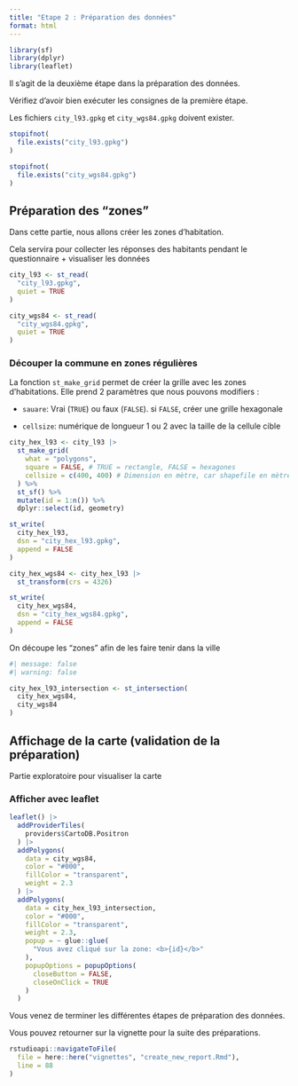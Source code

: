 ```yaml
---
title: "Etape 2 : Préparation des données"
format: html
---
```


```r
library(sf)
library(dplyr)
library(leaflet)
```

Il s'agit de la deuxième étape dans la préparation des données. 

Vérifiez d'avoir bien exécuter les consignes de la première étape. 

Les fichiers `city_l93.gpkg` et `city_wgs84.gpkg` doivent exister. 

```r
stopifnot(
  file.exists("city_l93.gpkg")
)

stopifnot(
  file.exists("city_wgs84.gpkg")
)
```

## Préparation des "zones" 

Dans cette partie, nous allons créer les zones d'habitation. 

Cela servira pour collecter les réponses des habitants pendant le questionnaire + visualiser les données

```r
city_l93 <- st_read(
  "city_l93.gpkg",
  quiet = TRUE
)

city_wgs84 <- st_read(
  "city_wgs84.gpkg",
  quiet = TRUE
)
```

### Découper la commune en zones régulières

La fonction `st_make_grid` permet de créer la grille avec les zones d'habitations.
Elle prend 2 paramètres que nous pouvons modifiers : 

- `sauare`: Vrai (`TRUE`) ou faux (`FALSE`). si `FALSE`, créer une grille hexagonale

- `cellsize`: numérique de longueur 1 ou 2 avec la taille de la cellule cible

```r
city_hex_l93 <- city_l93 |>
  st_make_grid(
    what = "polygons", 
    square = FALSE, # TRUE = rectangle, FALSE = hexagones
    cellsize = c(400, 400) # Dimension en mètre, car shapefile en mètre (lambert 93)
  ) %>% 
  st_sf() %>% 
  mutate(id = 1:n()) %>% 
  dplyr::select(id, geometry)

st_write(
  city_hex_l93, 
  dsn = "city_hex_l93.gpkg", 
  append = FALSE
)

city_hex_wgs84 <- city_hex_l93 |> 
  st_transform(crs = 4326)

st_write(
  city_hex_wgs84, 
  dsn = "city_hex_wgs84.gpkg", 
  append = FALSE
)
```

On découpe les "zones" afin de les faire tenir dans la ville

```r
#| message: false
#| warning: false

city_hex_l93_intersection <- st_intersection(
  city_hex_wgs84,
  city_wgs84
)
```

## Affichage de la carte (validation de la préparation)

Partie exploratoire pour visualiser la carte

### Afficher avec leaflet

```r
leaflet() |>
  addProviderTiles(
    providers$CartoDB.Positron
  ) |>
  addPolygons(
    data = city_wgs84,
    color = "#000",
    fillColor = "transparent",
    weight = 2.3
  ) |>
  addPolygons(
    data = city_hex_l93_intersection,
    color = "#000",
    fillColor = "transparent",
    weight = 2.3,
    popup = ~ glue::glue(
      "Vous avez cliqué sur la zone: <b>{id}</b>"
    ),
    popupOptions = popupOptions(
      closeButton = FALSE,
      closeOnClick = TRUE
    )
  )
```

Vous venez de terminer les différentes étapes de préparation des données.

Vous pouvez retourner sur la vignette pour la suite des préparations. 

```r
rstudioapi::navigateToFile(
  file = here::here("vignettes", "create_new_report.Rmd"),
  line = 88
)
```
